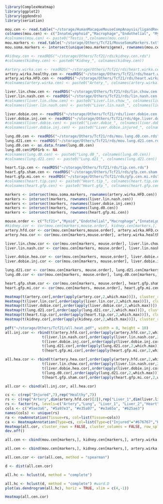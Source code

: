 ```r
library(ComplexHeatmap)
library(ggplot2)
library(ggdendro)
library(seriation)
```


```r
mou.cen <- read.table("~/storage/HumanMacaqueMouseCompAnaysis/ligandReceptor/MouseAdultST25_7SomaticCellTypes_Centroids_Qianyi.txt",header = TRUE, row.names = 1)
colnames(mou.cen) <- c("InnateLymphoid","Macrophage","Endothelial", "Myoid", "Leydig","Sertoli","Tcf21+")
#colnames(mou.cen) <- paste0("Testis_",colnames(mou.cen))
mou.markers <- read.table("~/storage/Others/Tcf21/MouseSomaMarkers.txt", header = TRUE)
mou.soma.markers <- intersect(unique(mou.markers$gene), rownames(mou.cen))
```

```r
#kidney.cen <- readRDS("~/storage/Others/Tcf21/rds/kidney.cen.rds")
#colnames(kidney.cen) <- paste0("Kidney_", colnames(kidney.cen))

#artery.wirka.cen <- readRDS("~/storage/Others/Tcf21/rds/heart.wirka.cen.rds")
artery.wirka.healthy.cen <- readRDS("~/storage/Others/Tcf21/rds/heart.wirka.healthy.cen.rds")
artery.wirka.HFD.cen <- readRDS("~/storage/Others/Tcf21/rds/heart.wirka.injured.cen.rds")
#colnames(artery.wirka.cen) <- paste0("Artery_", colnames(artery.wirka.cen))

liver.lin.chow.cen <- readRDS("~/storage/Others/Tcf21/rds/lin.chow.cen.rds")
liver.lin.nash.cen <- readRDS("~/storage/Others/Tcf21/rds/lin.nash.cen.rds")
#colnames(liver.lin.chow.cen) <- paste0("Liver.lin.chow_", colnames(liver.lin.chow.cen))
#colnames(liver.lin.nash.cen) <- paste0("Liver.lin.nash_", colnames(liver.lin.nash.cen))

liver.dobie.cen <- readRDS("~/storage/Others/Tcf21/rds/liver.dobie.cen.rds")
liver.dobie.inj.cen <- readRDS("~/storage/Others/Tcf21/rds/dge.liver.dobie.injured.cen.rds")
#colnames(liver.dobie.cen) <- paste0("Liver.dobie_", colnames(liver.dobie.cen))
#colnames(liver.dobie.inj.cen) <- paste0("Liver.dobie.injured_", colnames(liver.dobie.inj.cen))

lung.d0.cen <- readRDS("~/storage/Others/Tcf21/rds/mou.lung.d0.cen.rds")
lung.d21.cen <- readRDS("~/storage/Others/Tcf21/rds/mou.lung.d21.cen.rds")
lung.d0.cen <- as.data.frame(lung.d0.cen)
lung.d0.cen$PDFGrb <- NA
#colnames(lung.d0.cen) <- paste0("Lung.d0_", colnames(lung.d0.cen))
#colnames(lung.d21.cen) <- paste0("Lung.d21_", colnames(lung.d21.cen))

heart.tip.cen <- readRDS("~/storage/Others/Tcf21/rds/tip.cen.rds")
heart.gfp.sham.cen <- readRDS("~/storage/Others/Tcf21/rds/gfp.cen.sham.rds")
heart.gfp.mi.cen <- readRDS("~/storage/Others/Tcf21/rds/gfp.cen.mi.rds")
#colnames(heart.tip.cen) <- paste0("Heart.tip_", colnames(heart.tip.cen))
#colnames(heart.gfp.cen) <- paste0("Heart.gfp_", colnames(heart.gfp.cen))
```

```r
markers <- intersect(mou.soma.markers, rownames(artery.wirka.HFD.cen))
markers <- intersect(markers, rownames(liver.lin.nash.cen))
markers <- intersect(markers, rownames(liver.dobie.inj.cen))
markers <- intersect(markers, rownames(lung.d0.cen))
markers <- intersect(markers, rownames(heart.gfp.mi.cen))
```



```r
mouse.order <- c("Tcf21+","Myoid","Endothelial","Macrophage","InnateLymphoid","Leydig","Sertoli")
#kidney.cor <- cor(mou.cen[markers,mouse.order], kidney.cen[markers,], method = "spearman")
artery.hfd.cor <- cor(mou.cen[markers,mouse.order], artery.wirka.HFD.cen[markers,], method = "spearman")
artery.hea.cor <- cor(mou.cen[markers,mouse.order], artery.wirka.healthy.cen[markers,], method = "spearman")

liver.lin.chow.cor <- cor(mou.cen[markers, mouse.order], liver.lin.chow.cen[markers,], method = "spearman")
liver.lin.nash.cor <- cor(mou.cen[markers, mouse.order], liver.lin.nash.cen[markers,], method = "spearman")

liver.dobie.hea.cor <- cor(mou.cen[markers, mouse.order], liver.dobie.cen[markers,], method = "spearman")
liver.dobie.inj.cor <- cor(mou.cen[markers, mouse.order], liver.dobie.inj.cen[markers,], method = "spearman")

lung.d21.cor <- cor(mou.cen[markers, mouse.order], lung.d21.cen[markers,], method = "spearman")
lung.d0.cor <- cor(mou.cen[markers, mouse.order], lung.d0.cen[markers,], method = "spearman")

heart.gfp.sham.cor <- cor(mou.cen[markers, mouse.order], heart.gfp.sham.cen[markers,-8], method = "spearman")
heart.gfp.mi.cor <- cor(mou.cen[markers, mouse.order], heart.gfp.mi.cen[markers,-8], method = "spearman")
```

```r
Heatmap(t(artery.cor[,order(apply(artery.cor,2,which.max))]), cluster_rows = FALSE, cluster_columns = FALSE)
Heatmap(t(liver.lin.cor[,order(apply(liver.lin.cor,2,which.max))]), cluster_rows = FALSE, cluster_columns = FALSE)
Heatmap(t(liver.dobie.cor[,order(apply(liver.dobie.cor,2,which.max))]), cluster_rows = FALSE, cluster_columns = FALSE)
Heatmap(t(lung.d21.cor[,order(apply(lung.d21.cor,2,which.max))]), cluster_rows = FALSE, cluster_columns = FALSE)
Heatmap(t(heart.tip.cor[,order(apply(heart.tip.cor,2,which.max))]), cluster_rows = FALSE, cluster_columns = FALSE)
Heatmap(t(kidney.cor[,order(apply(kidney.cor,2,which.max))]), cluster_rows = FALSE, cluster_columns = FALSE)
```

```r
pdf("~/storage/Others/Tcf21/all.heat.pdf", width = 8, height = 10)
all.inj.cor <- rbind(t(artery.hfd.cor[,order(apply(artery.hfd.cor,2,which.max))]), 
                 t(liver.lin.nash.cor[,order(apply(liver.lin.nash.cor,2,which.max))]),
                 t(liver.dobie.inj.cor[,order(apply(liver.dobie.inj.cor,2,which.max))]),
                 t(lung.d21.cor[,order(apply(lung.d21.cor,2,which.max))]),
                 t(heart.gfp.mi.cor[,order(apply(heart.gfp.mi.cor,2,which.max))]))

all.hea.cor <- rbind(t(artery.hea.cor[,order(apply(artery.hfd.cor,2,which.max))]), 
                 t(liver.lin.chow.cor[,order(apply(liver.lin.nash.cor,2,which.max))]),
                 t(liver.dobie.hea.cor[,order(apply(liver.dobie.inj.cor,2,which.max))]),
                 t(lung.d0.cor[,order(apply(lung.d21.cor,2,which.max))]),
                 t(heart.gfp.sham.cor[,order(apply(heart.gfp.mi.cor,2,which.max))]))

all.cor <- cbind(all.inj.cor, all.hea.cor)

cs <- c(rep("Injured",7),rep("Healthy",7))
rs <- c(rep("Artery",dim(artery.hfd.cor)[2]),rep("Liver_1",dim(liver.lin.nash.cor)[2]),rep("Liver_2",dim(liver.dobie.inj.cor)[2]),rep("Lung",dim(lung.d21.cor)[2]),rep("Heart",dim(heart.gfp.mi.cor)[2]))
rs <- factor(rs, levels=c("Artery","Lung", "Liver_1", "Liver_2","Heart"))
cols <- c("#5ae3a6", "#5a97e3", "#e35a97", "#e3a65a", "#625ae3")
names(cols) <- unique(rs)
ra <- rowAnnotation(Tissue=rs, col=list(Tissue=cols))
ca <- HeatmapAnnotation(Type=cs, col=list(Type=c("Injured"="#676767","Healthy"="#a6a6a6")))
Heatmap(all.cor, cluster_rows = FALSE, cluster_columns = FALSE, row_split = rs, row_gap = unit(rep(1.5,5), "mm"), name="Rank\nCorrelation", column_split = cs, column_gap = unit(3, "mm"),left_annotation = ra, column_names_rot = 45, top_annotation = ca)
dev.off()
```


```r
all.cen <- cbind(mou.cen[markers,], kidney.cen[markers,], artery.wirka.cen[markers,], liver.lin.chow.cen[markers,], liver.lin.nash.cen[markers,],liver.dobie.cen[markers,],liver.dobie.inj.cen[markers,],lung.d0.cen[markers,],lung.d21.cen[markers,],heart.tip.cen[markers,],heart.gfp.cen[markers,])

all.cen <- cbind(mou.cen[markers,], kidney.cen[markers,], artery.wirka.cen[markers,], liver.lin.nash.cen[markers,],liver.dobie.inj.cen[markers,],lung.d21.cen[markers,],heart.gfp.cen[markers,])
```

```r
all.cen.cor <- cor(all.cen, method = "spearman")
```

```r
d <- dist(all.cen.cor)
```


```r
all.hc <- hclust(d, method = "complete")
```

```r
all.hc <- hclust(d, method = "complete") #ward.D
plot(as.dendrogram(all.hc), horiz = TRUE, xlim = c(4,-1))
```


```r
Heatmap(all.cen.cor)
```

